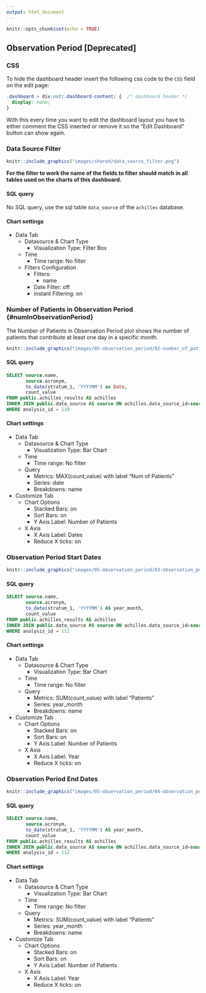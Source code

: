 ```yaml
---
output: html_document
---
```


```r
knitr::opts_chunk$set(echo = TRUE)
```

## Observation Period [Deprecated]

<!-- Discuss the goal of this dashboard... TO DO -->

### CSS {-}

To hide the dashboard header insert the following css code to the `CSS` field on the edit page:

```css
.dashboard > div:not(.dashboard-content) {  /* dashboard header */
  display: none;
}
```

With this every time you want to edit the dashboard layout you have to either comment the CSS inserted
or remove it so the "Edit Dashboard" button can show again.

### Data Source Filter {-}

```r
knitr::include_graphics("images/shared/data_source_filter.png")
```

**For the filter to work the name of the fields to filter should match in all tables used on the charts of this dashboard.**

#### SQL query {-}

No SQL query, use the sql table `data_source` of the `achilles` database.

#### Chart settings {-}

- Data Tab
  - Datasource & Chart Type
    - Visualization Type: Filter Box
  - Time
    - Time range: No filter
  - Filters Configuration
    - Filters:
      - name
    - Date Filter: off
    - Instant Filtering: on

### Number of Patients in Observation Period {#numInObservationPeriod} {-}

The Number of Patients in Observation Period plot shows the number of patients that contribute at least one day in a specific month.

```r
knitr::include_graphics("images/05-observation_period/02-number_of_patients_in_observation_period.png")
```

#### SQL query {-}

```sql
SELECT source.name,
       source.acronym,
       to_date(stratum_1, 'YYYYMM') as Date,
       count_value
FROM public.achilles_results AS achilles
INNER JOIN public.data_source AS source ON achilles.data_source_id=source.id
WHERE analysis_id = 110
```

#### Chart settings {-}

- Data Tab
  - Datasource & Chart Type
    - Visualization Type: Bar Chart
  - Time
    - Time range: No filter
  - Query
    - Metrics: MAX(count_value) with label "Num of Patients"
    - Series: date
    - Breakdowns: name
- Customize Tab
  - Chart Options
    - Stacked Bars: on
    - Sort Bars: on
    - Y Axis Label: Number of Patients
  - X Axis
    - X Axis Label: Dates
    - Reduce X ticks: on

### Observation Period Start Dates {-}

```r
knitr::include_graphics("images/05-observation_period/03-observation_period_start_dates.png")
```

#### SQL query {-}

```sql
SELECT source.name,
       source.acronym,
       to_date(stratum_1, 'YYYYMM') AS year_month,
       count_value
FROM public.achilles_results AS achilles
INNER JOIN public.data_source AS source ON achilles.data_source_id=source.id
WHERE analysis_id = 111
```

#### Chart settings {-}

- Data Tab
  - Datasource & Chart Type
    - Visualization Type: Bar Chart
  - Time
    - Time range: No filter
  - Query
    - Metrics: SUM(count_value) with label "Patients"
    - Series: year_month
    - Breakdowns: name
- Customize Tab
  - Chart Options
    - Stacked Bars: on
    - Sort Bars: on
    - Y Axis Label: Number of Patients
  - X Axis
    - X Axis Label: Year
    - Reduce X ticks: on

### Observation Period End Dates {-}

```r
knitr::include_graphics("images/05-observation_period/04-observation_period_end_dates.png")
```

#### SQL query {-}

```sql
SELECT source.name,
       source.acronym,
       to_date(stratum_1, 'YYYYMM') AS year_month,
       count_value
FROM public.achilles_results AS achilles
INNER JOIN public.data_source AS source ON achilles.data_source_id=source.id
WHERE analysis_id = 112
```

#### Chart settings {-}

- Data Tab
  - Datasource & Chart Type
    - Visualization Type: Bar Chart
  - Time
    - Time range: No filter
  - Query
    - Metrics: SUM(count_value) with label "Patients"
    - Series: year_month
    - Breakdowns: name
- Customize Tab
  - Chart Options
    - Stacked Bars: on
    - Sort Bars: on
    - Y Axis Label: Number of Patients
  - X Axis
    - X Axis Label: Year
    - Reduce X ticks: on
